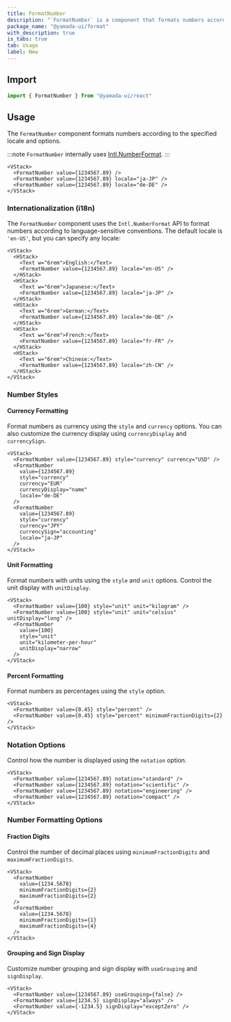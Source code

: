```yaml
---
title: FormatNumber
description: "`FormatNumber` is a component that formats numbers according to specified locale and formatting options using the Intl.NumberFormat API."
package_name: "@yamada-ui/format"
with_description: true
is_tabs: true
tab: Usage
label: New
---
```


## Import

```ts
import { FormatNumber } from "@yamada-ui/react"
```

## Usage

The `FormatNumber` component formats numbers according to the specified locale and options.

:::note
`FormatNumber` internally uses [Intl.NumberFormat](https://developer.mozilla.org/en-US/docs/Web/JavaScript/Reference/Global_Objects/Intl/NumberFormat).
:::

```tsx
<VStack>
  <FormatNumber value={1234567.89} />
  <FormatNumber value={1234567.89} locale="ja-JP" />
  <FormatNumber value={1234567.89} locale="de-DE" />
</VStack>
```

### Internationalization (i18n)

The `FormatNumber` component uses the `Intl.NumberFormat` API to format numbers according to language-sensitive conventions. The default locale is `'en-US'`, but you can specify any locale:

```tsx
<VStack>
  <HStack>
    <Text w="6rem">English:</Text>
    <FormatNumber value={1234567.89} locale="en-US" />
  </HStack>
  <HStack>
    <Text w="6rem">Japanese:</Text>
    <FormatNumber value={1234567.89} locale="ja-JP" />
  </HStack>
  <HStack>
    <Text w="6rem">German:</Text>
    <FormatNumber value={1234567.89} locale="de-DE" />
  </HStack>
  <HStack>
    <Text w="6rem">French:</Text>
    <FormatNumber value={1234567.89} locale="fr-FR" />
  </HStack>
  <HStack>
    <Text w="6rem">Chinese:</Text>
    <FormatNumber value={1234567.89} locale="zh-CN" />
  </HStack>
</VStack>
```

### Number Styles

#### Currency Formatting

Format numbers as currency using the `style` and `currency` options. You can also customize the currency display using `currencyDisplay` and `currencySign`.

```tsx
<VStack>
  <FormatNumber value={1234567.89} style="currency" currency="USD" />
  <FormatNumber
    value={1234567.89}
    style="currency"
    currency="EUR"
    currencyDisplay="name"
    locale="de-DE"
  />
  <FormatNumber
    value={1234567.89}
    style="currency"
    currency="JPY"
    currencySign="accounting"
    locale="ja-JP"
  />
</VStack>
```

#### Unit Formatting

Format numbers with units using the `style` and `unit` options. Control the unit display with `unitDisplay`.

```tsx
<VStack>
  <FormatNumber value={100} style="unit" unit="kilogram" />
  <FormatNumber value={100} style="unit" unit="celsius" unitDisplay="long" />
  <FormatNumber
    value={100}
    style="unit"
    unit="kilometer-per-hour"
    unitDisplay="narrow"
  />
</VStack>
```

#### Percent Formatting

Format numbers as percentages using the `style` option.

```tsx
<VStack>
  <FormatNumber value={0.45} style="percent" />
  <FormatNumber value={0.45} style="percent" minimumFractionDigits={2} />
</VStack>
```

### Notation Options

Control how the number is displayed using the `notation` option.

```tsx
<VStack>
  <FormatNumber value={1234567.89} notation="standard" />
  <FormatNumber value={1234567.89} notation="scientific" />
  <FormatNumber value={1234567.89} notation="engineering" />
  <FormatNumber value={1234567.89} notation="compact" />
</VStack>
```

### Number Formatting Options

#### Fraction Digits

Control the number of decimal places using `minimumFractionDigits` and `maximumFractionDigits`.

```tsx
<VStack>
  <FormatNumber
    value={1234.5678}
    minimumFractionDigits={2}
    maximumFractionDigits={2}
  />
  <FormatNumber
    value={1234.5678}
    minimumFractionDigits={1}
    maximumFractionDigits={4}
  />
</VStack>
```

#### Grouping and Sign Display

Customize number grouping and sign display with `useGrouping` and `signDisplay`.

```tsx
<VStack>
  <FormatNumber value={1234567.89} useGrouping={false} />
  <FormatNumber value={1234.5} signDisplay="always" />
  <FormatNumber value={-1234.5} signDisplay="exceptZero" />
</VStack>
```
